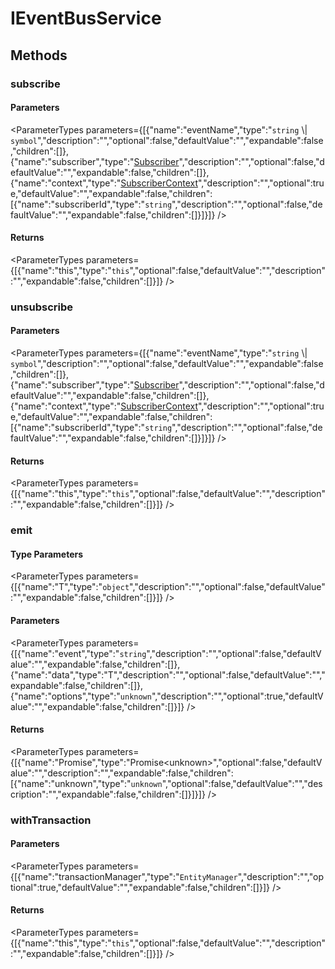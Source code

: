
# IEventBusService

## Methods

### subscribe

#### Parameters

<ParameterTypes parameters={[{"name":"eventName","type":"`string` \\| `symbol`","description":"","optional":false,"defaultValue":"","expandable":false,"children":[]},{"name":"subscriber","type":"[Subscriber](../types/types.EventBusTypes.Subscriber.mdx)","description":"","optional":false,"defaultValue":"","expandable":false,"children":[]},{"name":"context","type":"[SubscriberContext](../types/types.EventBusTypes.SubscriberContext.mdx)","description":"","optional":true,"defaultValue":"","expandable":false,"children":[{"name":"subscriberId","type":"`string`","description":"","optional":false,"defaultValue":"","expandable":false,"children":[]}]}]} />

#### Returns

<ParameterTypes parameters={[{"name":"this","type":"`this`","optional":false,"defaultValue":"","description":"","expandable":false,"children":[]}]} />

### unsubscribe

#### Parameters

<ParameterTypes parameters={[{"name":"eventName","type":"`string` \\| `symbol`","description":"","optional":false,"defaultValue":"","expandable":false,"children":[]},{"name":"subscriber","type":"[Subscriber](../types/types.EventBusTypes.Subscriber.mdx)","description":"","optional":false,"defaultValue":"","expandable":false,"children":[]},{"name":"context","type":"[SubscriberContext](../types/types.EventBusTypes.SubscriberContext.mdx)","description":"","optional":true,"defaultValue":"","expandable":false,"children":[{"name":"subscriberId","type":"`string`","description":"","optional":false,"defaultValue":"","expandable":false,"children":[]}]}]} />

#### Returns

<ParameterTypes parameters={[{"name":"this","type":"`this`","optional":false,"defaultValue":"","description":"","expandable":false,"children":[]}]} />

### emit

#### Type Parameters

<ParameterTypes parameters={[{"name":"T","type":"`object`","description":"","optional":false,"defaultValue":"","expandable":false,"children":[]}]} />

#### Parameters

<ParameterTypes parameters={[{"name":"event","type":"`string`","description":"","optional":false,"defaultValue":"","expandable":false,"children":[]},{"name":"data","type":"T","description":"","optional":false,"defaultValue":"","expandable":false,"children":[]},{"name":"options","type":"`unknown`","description":"","optional":true,"defaultValue":"","expandable":false,"children":[]}]} />

#### Returns

<ParameterTypes parameters={[{"name":"Promise","type":"Promise&#60;unknown&#62;","optional":false,"defaultValue":"","description":"","expandable":false,"children":[{"name":"unknown","type":"`unknown`","optional":false,"defaultValue":"","description":"","expandable":false,"children":[]}]}]} />

### withTransaction

#### Parameters

<ParameterTypes parameters={[{"name":"transactionManager","type":"`EntityManager`","description":"","optional":true,"defaultValue":"","expandable":false,"children":[]}]} />

#### Returns

<ParameterTypes parameters={[{"name":"this","type":"`this`","optional":false,"defaultValue":"","description":"","expandable":false,"children":[]}]} />
